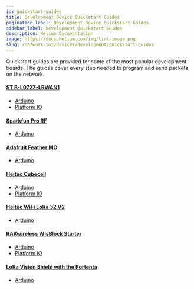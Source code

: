 ```yaml
---
id: quickstart-guides
title: Development Device Quickstart Guides
pagination_label: Development Device Quickstart Guides
sidebar_label: Development Quickstart Guides
description: Helium Documentation
image: https://docs.helium.com/img/link-image.png
slug: /network-iot/devices/development/quickstart-guides
---
```



<LegacyContentBanner />

Quickstart guides are provided for some of the most popular development boards. The guides cover
every step needed to program and send packets on the network.

#### [ST B-L072Z-LRWAN1](/network-iot/devices/development/stmicroelectronics/st-b-l072z-lrwan1)

- [Arduino](/network-iot/devices/development/stmicroelectronics/st-b-l072z-lrwan1/arduino)
- [Platform IO](/network-iot/devices/development/stmicroelectronics/st-b-l072z-lrwan1/platformio)

#### [Sparkfun Pro RF](/network-iot/devices/development/sparkfun/pro-rf)

- [Arduino](/network-iot/devices/development/sparkfun/pro-rf/arduino)

#### [Adafruit Feather MO](/network-iot/devices/development/adafruit/adafruit-feather-m0-rfm95)

- [Arduino](/network-iot/devices/development/adafruit/adafruit-feather-m0-rfm95/arduino)

#### [Heltec Cubecell](/network-iot/devices/development/heltec/cubecell-dev-board)

- [Arduino](/network-iot/devices/development/heltec/cubecell-dev-board/arduino)
- [Platform IO](/network-iot/devices/development/heltec/cubecell-dev-board/platformio)

#### [Heltec WiFi LoRa 32 V2](/network-iot/devices/development/heltec/wifi-lora-32-v2)

- [Arduino](/network-iot/devices/development/heltec/wifi-lora-32-v2/arduino)

#### [RAKwireless WisBlock Starter](/network-iot/devices/development/rakwireless/wisblock-4631)

- [Arduino](/network-iot/devices/development/rakwireless/wisblock-4631/arduino)
- [Platform IO](/network-iot/devices/development/rakwireless/wisblock-4631/platformio)

#### [LoRa Vision Shield with the Portenta](/network-iot/devices/development/arduino/lora-vision-shield/)

- [Arduino](/network-iot/devices/development/arduino/lora-vision-shield/arduino)
